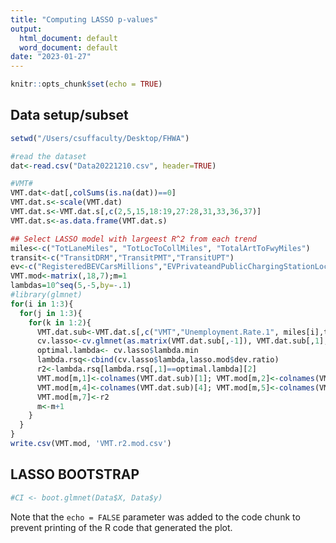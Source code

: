 ```yaml
---
title: "Computing LASSO p-values"
output:
  html_document: default
  word_document: default
date: "2023-01-27"
---
```


```r
knitr::opts_chunk$set(echo = TRUE)
```

## Data setup/subset 
```r
setwd("/Users/csuffaculty/Desktop/FHWA")

#read the dataset
dat<-read.csv("Data20221210.csv", header=TRUE)

#VMT#
VMT.dat<-dat[,colSums(is.na(dat))==0]
VMT.dat.s<-scale(VMT.dat)
VMT.dat.s<-VMT.dat.s[,c(2,5,15,18:19,27:28,31,33,36,37)]
VMT.dat.s<-as.data.frame(VMT.dat.s)

## Select LASSO model with largeest R^2 from each trend
miles<-c("TotLaneMiles", "TotLocToCollMiles", "TotalArtToFwyMiles")
transit<-c("TransitDRM","TransitPMT","TransitUPT")
ev<-c("RegisteredBEVCarsMillions","EVPrivateandPublicChargingStationLocations")
VMT.mod<-matrix(,18,7);m=1
lambdas=10^seq(5,-5,by=-.1)
#library(glmnet)
for(i in 1:3){
  for(j in 1:3){
    for(k in 1:2){
      VMT.dat.sub<-VMT.dat.s[,c("VMT","Unemployment.Rate.1", miles[i],transit[j],ev[k],"populationTelework")]
      cv.lasso<-cv.glmnet(as.matrix(VMT.dat.sub[,-1]), VMT.dat.sub[,1],alpha=1,type="deviance", family="gaussian", standardize=TRUE, nfolds=20, lambda=lambdas)
      optimal.lambda<- cv.lasso$lambda.min
      lambda.rsq<-cbind(cv.lasso$lambda,lasso.mod$dev.ratio)
      r2<-lambda.rsq[lambda.rsq[,1]==optimal.lambda][2]
      VMT.mod[m,1]<-colnames(VMT.dat.sub)[1]; VMT.mod[m,2]<-colnames(VMT.dat.sub)[2]; VMT.mod[m,3]<-colnames(VMT.dat.sub)[3]
      VMT.mod[m,4]<-colnames(VMT.dat.sub)[4]; VMT.mod[m,5]<-colnames(VMT.dat.sub)[5]; VMT.mod[m,6]<-colnames(VMT.dat.sub)[6]
      VMT.mod[m,7]<-r2
      m<-m+1
    }
  }
}
write.csv(VMT.mod, 'VMT.r2.mod.csv')
```


## LASSO BOOTSTRAP
```r
#CI <- boot.glmnet(Data$X, Data$y)
```

Note that the `echo = FALSE` parameter was added to the code chunk to prevent printing of the R code that generated the plot.
